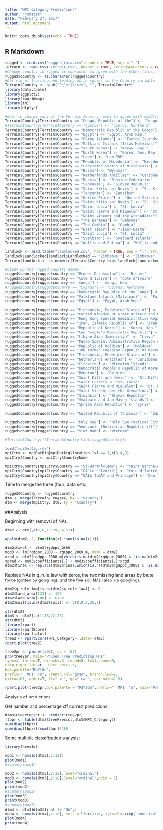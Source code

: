 ---
title: "MPI Category Predictions"
author: "jmmstat"
date: "February 27, 2017"
output: html_document
---

```{r setup, include=FALSE}
knitr::opts_chunk$set(echo = TRUE)
```

## R Markdown

```{r}
rugged <- read.csv("rugged_data.csv",header = TRUE, sep = ",")
Terrain <- read.csv("Terrain.csv", header = TRUE, stringsAsFactors = FALSE, sep = ",", as.is = TRUE)
#Change country in rugged to character to agree with the other files.
rugged$country <- as.character(rugged$country)
#Get rid of trailing and leading white spaces in the Country variable
Terrain$Country <- gsub("^\\s+|\\s+$", "", Terrain$Country)
library(data.table)
library(ggplot2)
library(rworldmap)
library(tm)
library(dtplyr)

#Now, to change many of the Terrain Country names to agree with mpiCtry
Terrain$Country[Terrain$Country == "Congo, Republic of the"] <- "Congo, Rep."
#Terrain$Country[Terrain$Country == "Cyprus"] <- "Cyprus, Northern"
Terrain$Country[Terrain$Country == "Democratic Republic of the Congo"] <- "Congo, Dem. Rep."
Terrain$Country[Terrain$Country == "Egypt"] <- "Egypt, Arab Rep."
Terrain$Country[Terrain$Country == "Faroe Islands"] <- "Faeroe Islands"
Terrain$Country[Terrain$Country == "Falkland Islands (Islas Malvinas)"] <- "Falkland Islands"
Terrain$Country[Terrain$Country == "South Korea"] <- "Korea, Rep."
Terrain$Country[Terrain$Country == "North Korea"] <- "Korea, Dem. Rep."
Terrain$Country[Terrain$Country == "Laos"] <- "Lao PDR"
Terrain$Country[Terrain$Country == "Republic of Macedonia"] <- "Macedonia"
Terrain$Country[Terrain$Country == "Federated States of Micronesia"] <- "Micronesia, Fed. States of"
Terrain$Country[Terrain$Country == "Burma"] <- "Myanmar"
Terrain$Country[Terrain$Country == "Netherlands Antilles"] <- "Caribbean Netherlands"
Terrain$Country[Terrain$Country == "Russia"] <- "Russian Federation"
Terrain$Country[Terrain$Country == "Slovakia"] <- "Slovak Republic"
Terrain$Country[Terrain$Country == "Saint Kitts and Nevis"] <- "St. Kitts and Nevis"
Terrain$Country[Terrain$Country == "Tanzania"] <- "Zanzibar"
Terrain$Country[Terrain$Country == "United States"] <- "United States of America"
Terrain$Country[Terrain$Country == "Saint Kitts and Nevis"] <- "St. Kitts and Nevis"
Terrain$Country[Terrain$Country == "Saint Lucia"] <- "St. Lucia"
Terrain$Country[Terrain$Country == "Saint Pierre and Miquelon"] <- "St. Pierre and Miquelon"
Terrain$Country[Terrain$Country == "Saint Vincent and the Grenadines"] <- "St. Vincent and Grenadines"
Terrain$Country[Terrain$Country == "The Bahamas"] <- "Bahamas"
Terrain$Country[Terrain$Country == "The Gambia"] <- "Gambia"
Terrain$Country[Terrain$Country == "East Timor"] <- "Timor-Leste"
Terrain$Country[Terrain$Country == "Saint Lucia"] <- "St. Lucia"
Terrain$Country[Terrain$Country == "Svalbard"] <- "Svalbard Islands"
Terrain$Country[Terrain$Country == "Wallis and Futuna"] <- "Wallis and Futuna Islands"

landlock <- read.table("landlocked.csv", header = TRUE, sep = ",", stringsAsFactors = FALSE)
landlock$Landlocked[landlock$Landlocked == "Zimbabwe "] <- "Zimbabwe"
Terrain$landlock <- as.numeric(Terrain$Country %in% landlock$Landlocked)

#Clean up the rugged country names:
rugged$country[rugged$country == "Brunei Darussalam"] <- "Brunei"
rugged$country[rugged$country == "Côte d'Ivoire"] <- "Cote d'Ivoire"  
rugged$country[rugged$country == "Congo"] <- "Congo, Rep." 
#rugged$country[rugged$country == "Cyprus"] <- "Cyprus, Northern" 
rugged$country[rugged$country == "Democratic Republic of the Congo"] <- "Congo, Dem. Rep."
rugged$country[rugged$country == "Falkland Islands (Malvinas)"] <- "Falkland Islands"
rugged$country[rugged$country == "Egypt"] <- "Egypt, Arab Rep."

rugged$country[rugged$country == "Micronesia, Federated States of"] <- "Micronesia, Fed. States of"
rugged$country[rugged$country == "United Kingdom of Great Britain and Northern Ireland"] <- "United Kingdom"
rugged$country[rugged$country == "Hong Kong Special Administrative Region of China"] <- "Hong Kong"
rugged$country[rugged$country == "Iran, Islamic Republic of"] <- "Iran"
rugged$country[rugged$country == "Republic of Korea"] <- "Korea, Rep."
rugged$country[rugged$country == "Lao People's Democratic Republic"] <- "Lao PDR"
rugged$country[rugged$country == "Libyan Arab Jamahiriya"] <- "Libya"
rugged$country[rugged$country == "Macao Special Administrative Region of China"] <- "Macau"
rugged$country[rugged$country == "Republic of Moldova"] <- "Moldova"
rugged$country[rugged$country == "The former Yugoslav Republic of Macedonia"] <- "Macedonia"
rugged$country[rugged$country == "Micronesia, Federated States of"] <- "Micronesia, Fed. States of"
rugged$country[rugged$country == "Netherlands Antilles"] <- "Caribbean Netherlands"
rugged$country[rugged$country == "Pitcairn"] <- "Pitcairn Islands"
rugged$country[rugged$country == "Democratic People's Republic of Korea"] <- "Korea, Dem. Rep."
rugged$country[rugged$country == "Réunion"] <- "Reunion"
rugged$country[rugged$country == "Saint Kitts and Nevis"] <- "St. Kitts and Nevis"
rugged$country[rugged$country == "Saint Lucia"] <- "St. Lucia"
rugged$country[rugged$country == "Saint Pierre and Miquelon"] <- "St. Pierre and Miquelon"
rugged$country[rugged$country == "Saint Vincent and the Grenadines"] <- "St. Vincent and Grenadines"
rugged$country[rugged$country == "Slovakia"] <- "Slovak Republic"
rugged$country[rugged$country == "Svalbard and Jan Mayen Islands"] <- "Svalbard Islands"
rugged$country[rugged$country == "Syrian Arab Republic"] <- "Syria"

rugged$country[rugged$country == "United Republic of Tanzania"] <- "Zanzibar"

rugged$country[rugged$country == "Holy See"] <- "Holy See (Vatican City)"
rugged$country[rugged$country == "Venezuela (Bolivarian Republic of)"] <- "Venezuela"
rugged$country[rugged$country == "Viet Nam"] <- "Vietnam"

#Terrain$Country[!(Terrain$Country %in% rugged$country)]
```
   
```{r}
load("mpiDatBig.rda")
mpiCtry <- mpiDatBig[mpiDatBig$location_lvl == 1,c(3,4,9)]
mpiCtry$Country <- mpiCtry$CountryName

mpiCtry$Country[mpiCtry$Country == "St-BarthÃ©lemy"] <- "Saint Barthelemy"
mpiCtry$Country[mpiCtry$Country == "CÃ´te d'Ivoire"] <- "Cote d'Ivoire"
mpiCtry$Country[mpiCtry$Country == "SÃ£o TomÃ© and Principe"] <- "Sao Tome and Principe"

```
  
Time to merge the three (four) data sets:

```{r, merge three sets}
rugged$Country <- rugged$country
dtm <- merge(Terrain, rugged, by = "Country")
dtm <- merge(mpiCtry, dtm, by = "Country")

```   
  
  
##Analysis
  
  Beginning with removal of NAs.
   
```{r}
dtm2 <- dtm[,c(4,6,10:29,56,57)]

apply(dtm2, 2, function(x) {sum(is.na(x))})

dtm2$final <- dtm2$rgdppc_2000
mod3 <- lm(rgdppc_2000 ~ rgdppc_2000_m, data = dtm2)
xrgd <- dtm2$rgdppc_2000_m[which(is.na(dtm2$rgdppc_2000) & !is.na(dtm2$rgdppc_2000_m))]
xpred <- mod3$coefficients[1] + mod3$coefficients[2]*xrgd
dtm2$final <- replace(dtm2$final,which(is.na(dtm2$rgdppc_2000) & !is.na(dtm2$rgdppc_2000_m)),xpred)
```
  
  
Replace NAs in q_rule_law with zeros, the two missing land areas by brute force (gotten by googling), and the five soil NAs (also via googling). 

```{r}
dtm2$q_rule_law[is.na(dtm2$q_rule_law)] <- 0
dtm2$land_area[133] <- 197
dtm2$land_area[188] <- 6102
dtm2$soil[is.na(dtm2$soil)] <- c(0,0,2,25,0)

```

  
```{r}
str(dtm2)
dtm3 <- dtm2[,c(1:16,22,25)]
str(dtm3)
library(rpart)
library(rpartScore)
library(rpart.plot)
tree2 <- rpartScore(MPI_Category~.,data= dtm3)
rpart.plot(tree2)

tree2pr <- prune(tree2, cp = .02)
prp(tree2pr, main="Pruned Tree Predicting MPI",
type=4, fallen=T, branch=.3, round=0, leaf.round=9,
clip.right.labs=F, under.cex=1.5,
box.palette="RdYlGn",
prefix="  MPI  \n", branch.col="gray", branch.lwd=2,
extra=101, under=T, lt=" < ", ge=" >= ", cex.main=2.5)

rpart.plot(tree2pr,box.palette = "RdYlGn",prefix="  MPI  \n", main="Pruned Tree Predicting MPI")
```
   
Analysis of predictions

   
Get number and percentage off correct predictions.

```{r}

dtm3$treePredict <- predict(tree2pr)
(tbpr <- table(dtm3$treePredict,dtm3$MPI_Category))
sum(diag(tbpr))
sum(diag(tbpr))/sum(tbpr)*100


```

Some multiple classification analysis:

```{r}
library(homals)

mod1 <- homals(dtm3[,2:18])
plot(mod1)
#summary(mod1)

mod2 <- homals(dtm3[,2:18],level="ordinal")
mod3 <- homals(dtm3[,2:18],level="ordinal",ndim = 3)
plot(mod2)
print(mod2)
#summary(mod2)
plot(mod3)
print(mod3)
#summary(mod3)
dtm4 <- dtm3[dtm3$final != "NA",]
mod4 <- homals(dtm4[,1:18], sets = list(2:18,1),level=c(rep("numerical",17),"ordinal"),ndim = 3)
plot(mod4)
print(mod4)
```
